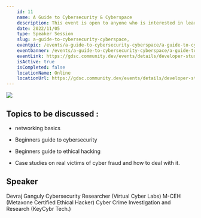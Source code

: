 ```yaml
---
    id: 11
    name: A Guide to Cybersecurity & Cyberspace
    description: This event is open to anyone who is interested in learning more about how to prepare for a product company interview or in learning about the software development roadmap.
    date: 2022/11/05
    type: Speaker Session
    slug: a-guide-to-cybersecurity-cyberspace,
    eventpic: /events/a-guide-to-cybersecurity-cyberspace/a-guide-to-cybersecurity-cyberspace.jpg
    eventbanner: /events/a-guide-to-cybersecurity-cyberspace/a-guide-to-cybersecurity-cyberspace-banner.png
    eventLink: https://gdsc.community.dev/events/details/developer-student-clubs-jis-university-kolkata-presents-a-guide-to-cybersecurity-cyberspace/,
    isActive: true
    isCompleted: false
    locationName: Online
    locationUrl: https://gdsc.community.dev/events/details/developer-student-clubs-jis-university-kolkata-presents-a-guide-to-cybersecurity-cyberspace/
---
```


<Image
  src="/events/a-guide-to-cybersecurity-cyberspace/a-guide-to-cybersecurity-cyberspace-banner.png"
  width={9216}
  height={2304}
  className="rounded-xl"
/>

## Topics to be discussed :

- networking basics

- Beginners guide to cybersecurity

- Beginners guide to ethical hacking

- Case studies on real victims of cyber fraud and how to deal with it.

## Speaker

Devraj Ganguly
Cybersecurity Researcher (Virtual Cyber Labs)
M-CEH (Metaxone Certified Ethical Hacker)
Cyber Crime Investigation and Research (KeyCybr Tech.)
